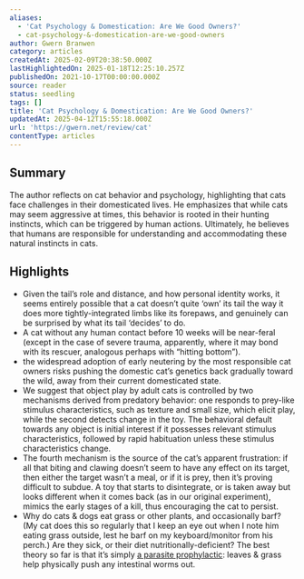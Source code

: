 ```yaml
---
aliases:
  - 'Cat Psychology & Domestication: Are We Good Owners?'
  - cat-psychology-&-domestication-are-we-good-owners
author: Gwern Branwen
category: articles
createdAt: 2025-02-09T20:38:50.000Z
lastHighlightedOn: 2025-01-18T12:25:10.257Z
publishedOn: 2021-10-17T00:00:00.000Z
source: reader
status: seedling
tags: []
title: 'Cat Psychology & Domestication: Are We Good Owners?'
updatedAt: 2025-04-12T15:55:18.000Z
url: 'https://gwern.net/review/cat'
contentType: articles
---
```

## Summary

The author reflects on cat behavior and psychology, highlighting that cats face challenges in their domesticated lives. He emphasizes that while cats may seem aggressive at times, this behavior is rooted in their hunting instincts, which can be triggered by human actions. Ultimately, he believes that humans are responsible for understanding and accommodating these natural instincts in cats.

## Highlights

- Given the tail’s role and distance, and how personal identity works, it seems entirely possible that a cat doesn’t quite ‘own’ its tail the way it does more tightly-integrated limbs like its forepaws, and genuinely can be surprised by what its tail ‘decides’ to do.
- A cat without any human contact before 10 weeks will be near-feral (except in the case of severe trauma, apparently, where it may bond with its rescuer, analogous perhaps with “hitting bottom”).
- the widespread adoption of early neutering by the most responsible cat owners risks pushing the domestic cat’s genetics back gradually toward the wild, away from their current domesticated state.
- We suggest that object play by adult cats is controlled by two mechanisms derived from predatory behavior: one responds to prey-like stimulus characteristics, such as texture and small size, which elicit play, while the second detects change in the toy. The behavioral default towards any object is initial interest if it possesses relevant stimulus characteristics, followed by rapid habituation unless these stimulus characteristics change.
- The fourth mechanism is the source of the cat’s apparent frustration: if all that biting and clawing doesn’t seem to have any effect on its target, then either the target wasn’t a meal, or if it is prey, then it’s proving difficult to subdue. A toy that starts to disintegrate, or is taken away but looks different when it comes back (as in our original experiment), mimics the early stages of a kill, thus encouraging the cat to persist.
- Why do cats & dogs eat grass or other plants, and occasionally barf? (My cat does this so regularly that I keep an eye out when I note him eating grass outside, lest he barf on my keyboard/monitor from his perch.) Are they sick, or their diet nutritionally-deficient? The best theory so far is that it’s simply [a parasite prophylactic⁠](https://en.wikipedia.org/wiki/Zoopharmacognosy): leaves & grass help physically push any intestinal worms out.
